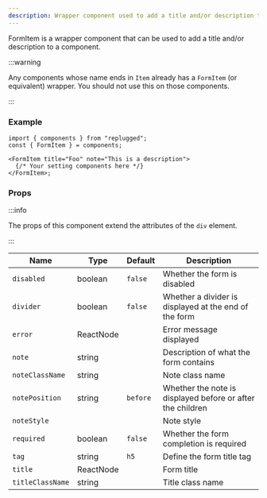 ```yaml
---
description: Wrapper component used to add a title and/or description to its children
---
```



FormItem is a wrapper component that can be used to add a title and/or description to a component.

:::warning

Any components whose name ends in `Item` already has a `FormItem` (or equivalent) wrapper. You
should not use this on those components.

:::

### Example

```tsx
import { components } from "replugged";
const { FormItem } = components;

<FormItem title="Foo" note="This is a description">
  {/* Your setting components here */}
</FormItem>;
```

### Props

:::info

The props of this component extend the attributes of the `div` element.

:::

| Name             | Type              | Default  | Description                                                |
| ---------------- | ----------------- | -------- | ---------------------------------------------------------- |
| `disabled`       | boolean           | `false`  | Whether the form is disabled                               |
| `divider`        | boolean           | `false`  | Whether a divider is displayed at the end of the form      |
| `error`          | ReactNode         |          | Error message displayed                                    |
| `note`           | string            |          | Description of what the form contains                      |
| `noteClassName`  | string            |          | Note class name                                            |
| `notePosition`   | string            | `before` | Whether the note is displayed before or after the children |
| `noteStyle`      | <CSSProperties /> |          | Note style                                                 |
| `required`       | boolean           | `false`  | Whether the form completion is required                    |
| `tag`            | string            | `h5`     | Define the form title tag                                  |
| `title`          | ReactNode         |          | Form title                                                 |
| `titleClassName` | string            |          | Title class name                                           |
